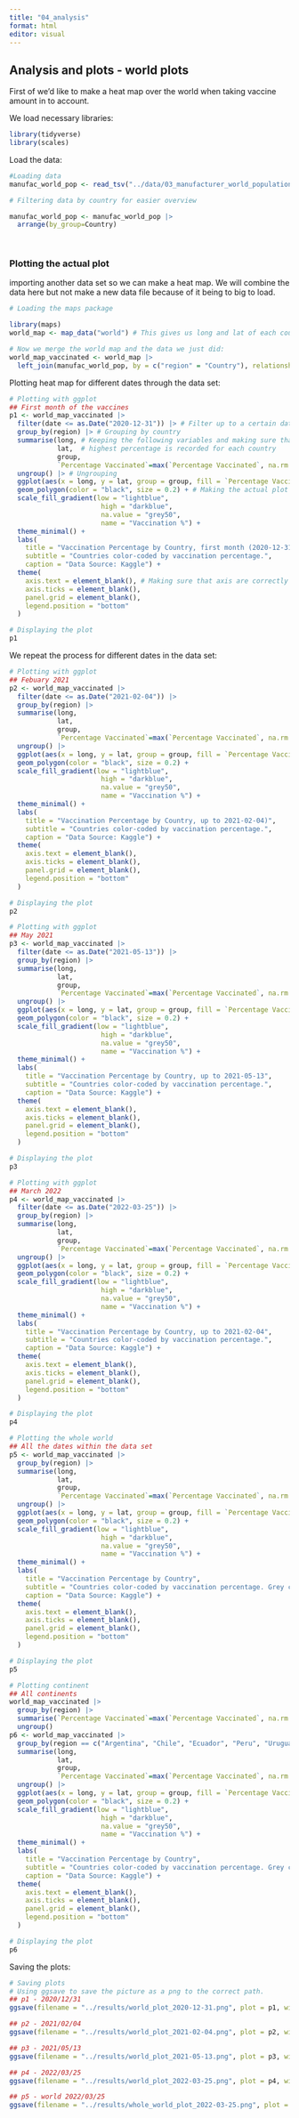 ```yaml
---
title: "04_analysis" 
format: html 
editor: visual 
---
```


## Analysis and plots - world plots

First of we'd like to make a heat map over the world when taking vaccine amount in to account.

We load necessary libraries:

```r
library(tidyverse)
library(scales)
```

Load the data:

```r
#Loading data
manufac_world_pop <- read_tsv("../data/03_manufacturer_world_population_aug.tsv")

```

```r
# Filtering data by country for easier overview 

manufac_world_pop <- manufac_world_pop |> 
  arrange(by_group=Country)

  
```

### Plotting the actual plot

importing another data set so we can make a heat map. We will combine the data here but not make a new data file because of it being to big to load.

```r
# Loading the maps package

library(maps)
world_map <- map_data("world") # This gives us long and lat of each country

# Now we merge the world map and the data we just did: 
world_map_vaccinated <- world_map |> 
  left_join(manufac_world_pop, by = c("region" = "Country"), relationship = "many-to-many")

```

Plotting heat map for different dates through the data set:

```r
# Plotting with ggplot
## First month of the vaccines
p1 <- world_map_vaccinated |> 
  filter(date <= as.Date("2020-12-31")) |> # Filter up to a certain date
  group_by(region) |> # Grouping by country 
  summarise(long, # Keeping the following variables and making sure that only the 
            lat,  # highest percentage is recorded for each country
            group,
            `Percentage Vaccinated`=max(`Percentage Vaccinated`, na.rm = TRUE)) |> 
  ungroup() |> # Ungrouping
  ggplot(aes(x = long, y = lat, group = group, fill = `Percentage Vaccinated`)) +
  geom_polygon(color = "black", size = 0.2) + # Making the actual plot
  scale_fill_gradient(low = "lightblue",
                       high = "darkblue",
                       na.value = "grey50",
                       name = "Vaccination %") +
  theme_minimal() +
  labs(
    title = "Vaccination Percentage by Country, first month (2020-12-31)",
    subtitle = "Countries color-coded by vaccination percentage.",
    caption = "Data Source: Kaggle") +
  theme(
    axis.text = element_blank(), # Making sure that axis are correctly formated
    axis.ticks = element_blank(),
    panel.grid = element_blank(),
    legend.position = "bottom"
  ) 

# Displaying the plot
p1

```

We repeat the process for different dates in the data set:

```r
# Plotting with ggplot
## Febuary 2021
p2 <- world_map_vaccinated |> 
  filter(date <= as.Date("2021-02-04")) |> 
  group_by(region) |> 
  summarise(long,
            lat,
            group,
            `Percentage Vaccinated`=max(`Percentage Vaccinated`, na.rm = TRUE)) |> 
  ungroup() |> 
  ggplot(aes(x = long, y = lat, group = group, fill = `Percentage Vaccinated`)) +
  geom_polygon(color = "black", size = 0.2) +
  scale_fill_gradient(low = "lightblue",
                       high = "darkblue",
                       na.value = "grey50",
                       name = "Vaccination %") +
  theme_minimal() +
  labs(
    title = "Vaccination Percentage by Country, up to 2021-02-04)",
    subtitle = "Countries color-coded by vaccination percentage.",
    caption = "Data Source: Kaggle") +
  theme(
    axis.text = element_blank(),
    axis.ticks = element_blank(),
    panel.grid = element_blank(),
    legend.position = "bottom"
  ) 

# Displaying the plot
p2
```

```r
# Plotting with ggplot
## May 2021
p3 <- world_map_vaccinated |> 
  filter(date <= as.Date("2021-05-13")) |> 
  group_by(region) |> 
  summarise(long,
            lat,
            group,
            `Percentage Vaccinated`=max(`Percentage Vaccinated`, na.rm = TRUE)) |> 
  ungroup() |> 
  ggplot(aes(x = long, y = lat, group = group, fill = `Percentage Vaccinated`)) +
  geom_polygon(color = "black", size = 0.2) +
  scale_fill_gradient(low = "lightblue",
                       high = "darkblue",
                       na.value = "grey50",
                       name = "Vaccination %") +
  theme_minimal() +
  labs(
    title = "Vaccination Percentage by Country, up to 2021-05-13",
    subtitle = "Countries color-coded by vaccination percentage.",
    caption = "Data Source: Kaggle") +
  theme(
    axis.text = element_blank(),
    axis.ticks = element_blank(),
    panel.grid = element_blank(),
    legend.position = "bottom"
  ) 

# Displaying the plot
p3
```

```r
# Plotting with ggplot
## March 2022
p4 <- world_map_vaccinated |> 
  filter(date <= as.Date("2022-03-25")) |> 
  group_by(region) |> 
  summarise(long,
            lat,
            group,
            `Percentage Vaccinated`=max(`Percentage Vaccinated`, na.rm = TRUE)) |> 
  ungroup() |> 
  ggplot(aes(x = long, y = lat, group = group, fill = `Percentage Vaccinated`)) +
  geom_polygon(color = "black", size = 0.2) +
  scale_fill_gradient(low = "lightblue",
                       high = "darkblue",
                       na.value = "grey50",
                       name = "Vaccination %") +
  theme_minimal() +
  labs(
    title = "Vaccination Percentage by Country, up to 2021-02-04",
    subtitle = "Countries color-coded by vaccination percentage.",
    caption = "Data Source: Kaggle") +
  theme(
    axis.text = element_blank(),
    axis.ticks = element_blank(),
    panel.grid = element_blank(),
    legend.position = "bottom"
  ) 

# Displaying the plot
p4
```

```r
# Plotting the whole world
## All the dates within the data set
p5 <- world_map_vaccinated |> 
  group_by(region) |> 
  summarise(long,
            lat,
            group,
            `Percentage Vaccinated`=max(`Percentage Vaccinated`, na.rm = TRUE)) |> 
  ungroup() |> 
  ggplot(aes(x = long, y = lat, group = group, fill = `Percentage Vaccinated`)) +
  geom_polygon(color = "black", size = 0.2) +
  scale_fill_gradient(low = "lightblue",
                       high = "darkblue",
                       na.value = "grey50",
                       name = "Vaccination %") +
  theme_minimal() +
  labs(
    title = "Vaccination Percentage by Country",
    subtitle = "Countries color-coded by vaccination percentage. Grey countries not included.",
    caption = "Data Source: Kaggle") +
  theme(
    axis.text = element_blank(),
    axis.ticks = element_blank(),
    panel.grid = element_blank(),
    legend.position = "bottom"
  ) 

# Displaying the plot
p5
```

```r
# Plotting continent
## All continents 
world_map_vaccinated |> 
  group_by(region) |> 
  summarise(`Percentage Vaccinated`=max(`Percentage Vaccinated`, na.rm = TRUE)) |> 
  ungroup() 
p6 <- world_map_vaccinated |> 
  group_by(region == c("Argentina", "Chile", "Ecuador", "Peru", "Uruguay")) |> 
  summarise(long,
            lat,
            group,
            `Percentage Vaccinated`=max(`Percentage Vaccinated`, na.rm = TRUE)) |> 
  ungroup() |> 
  ggplot(aes(x = long, y = lat, group = group, fill = `Percentage Vaccinated`)) +
  geom_polygon(color = "black", size = 0.2) +
  scale_fill_gradient(low = "lightblue",
                       high = "darkblue",
                       na.value = "grey50",
                       name = "Vaccination %") +
  theme_minimal() +
  labs(
    title = "Vaccination Percentage by Country",
    subtitle = "Countries color-coded by vaccination percentage. Grey countries not included.",
    caption = "Data Source: Kaggle") +
  theme(
    axis.text = element_blank(),
    axis.ticks = element_blank(),
    panel.grid = element_blank(),
    legend.position = "bottom"
  ) 

# Displaying the plot
p6
```

Saving the plots:

```r
# Saving plots
# Using ggsave to save the picture as a png to the correct path.
## p1 - 2020/12/31
ggsave(filename = "../results/world_plot_2020-12-31.png", plot = p1, width = 10, height = 6, dpi = 300)

## p2 - 2021/02/04
ggsave(filename = "../results/world_plot_2021-02-04.png", plot = p2, width = 10, height = 6, dpi = 300)

## p3 - 2021/05/13
ggsave(filename = "../results/world_plot_2021-05-13.png", plot = p3, width = 10, height = 6, dpi = 300)

## p4 - 2022/03/25
ggsave(filename = "../results/world_plot_2022-03-25.png", plot = p4, width = 10, height = 6, dpi = 300)

## p5 - world 2022/03/25
ggsave(filename = "../results/whole_world_plot_2022-03-25.png", plot = p5, width = 10, height = 6, dpi = 300)
```

